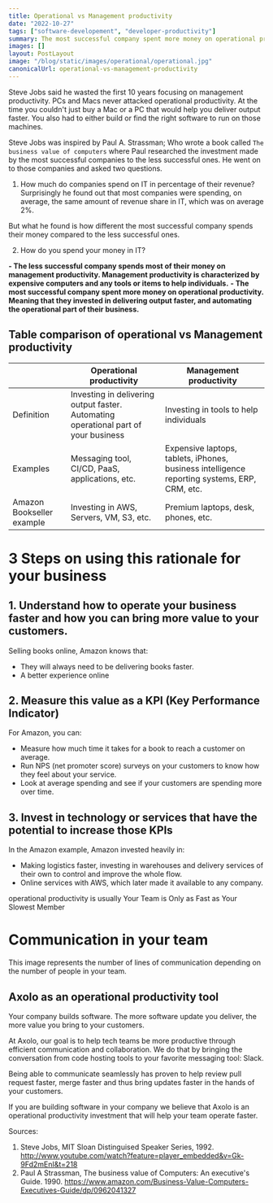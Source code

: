 ```yaml
---
title: Operational vs Management productivity
date: "2022-10-27"
tags: ["software-developement", "developer-productivity"]
summary: The most successful company spent more money on operational productivity.
images: []
layout: PostLayout
image: "/blog/static/images/operational/operational.jpg"
canonicalUrl: operational-vs-management-productivity
---
```


<ImageContainer
  alt="operational"
  src="/blog/static/images/operational/operational.jpg"
  classNameDiv=""
  classNameImage=""
  width={5152}
  height={3432}
/>

Steve Jobs said he wasted the first 10 years focusing on management productivity. PCs and Macs never attacked operational productivity. At the time you couldn't just buy a Mac or a PC that would help you deliver output faster. You also had to either build or find the right software to run on those machines.

Steve Jobs was inspired by Paul A. Strassman; Who wrote a book called `The business value of computers` where Paul researched the investment made by the most successful companies to the less successful ones. He went on to those companies and asked two questions.

1. How much do companies spend on IT in percentage of their revenue?
   Surprisingly he found out that most companies were spending, on average, the same amount of revenue share in IT, which was on average 2%.

But what he found is how different the most successful company spends their money compared to the less successful ones.

2. How do you spend your money in IT?

**- The less successful company spends most of their money on management productivity. Management productivity is characterized by expensive computers and any tools or items to help individuals.**
**- The most successful company spent more money on operational productivity. Meaning that they invested in delivering output faster, and automating the operational part of their business.**

<ImageContainer
  alt="Operation vs Mgmt Productivity ferrari example"
  src="/blog/static/images/operational/Operation vs Mgmt Productivity ferrari example.jpg"
  classNameDiv=""
  classNameImage=""
  width={5152}
  height={3432}
/>

## Table comparison of operational vs Management productivity

|                           | Operational productivity                                                            | Management productivity                                                                      |
| ------------------------- | ----------------------------------------------------------------------------------- | -------------------------------------------------------------------------------------------- |
| Definition                | Investing in delivering output faster. Automating operational part of your business | Investing in tools to help individuals                                                       |
| Examples                  | Messaging tool, CI/CD, PaaS, applications, etc.                                     | Expensive laptops, tablets, iPhones, business intelligence reporting systems, ERP, CRM, etc. |
| Amazon Bookseller example | Investing in AWS, Servers, VM, S3, etc.                                             | Premium laptops, desk, phones, etc.                                                          |

<ImageContainer
  alt="Operation vs Mgmt Productivity table"
  src="/blog/static/images/operational/Operation vs Mgmt Productivity table.png"
  classNameDiv=""
  classNameImage=""
  width={5152}
  height={3432}
/>

# 3 Steps on using this rationale for your business

## 1. Understand how to operate your business faster and how you can bring more value to your customers.

Selling books online, Amazon knows that:

- They will always need to be delivering books faster.
- A better experience online

## 2. Measure this value as a KPI (Key Performance Indicator)

For Amazon, you can:

- Measure how much time it takes for a book to reach a customer on average.
- Run NPS (net promoter score) surveys on your customers to know how they feel about your service.
- Look at average spending and see if your customers are spending more over time.

## 3. Invest in technology or services that have the potential to increase those KPIs

In the Amazon example, Amazon invested heavily in:

- Making logistics faster, investing in warehouses and delivery services of their own to control and improve the whole flow.
- Online services with AWS, which later made it available to any company.

operational productivity is usually
Your Team is Only as Fast as Your Slowest Member

# Communication in your team

<ImageContainer
  alt="lines-of-communication-and-team-size"
  src="/blog/static/images/operational/lines-of-communication-and-team-size.webp"
  classNameDiv=""
  classNameImage=""
  width={1118}
  height={1040}
/>
This image represents the number of lines of communication depending on the number of people in your
team.

## Axolo as an operational productivity tool

Your company builds software. The more software update you deliver, the more value you bring to your customers.

At Axolo, our goal is to help tech teams be more productive through efficient communication and collaboration. We do that by bringing the conversation from code hosting tools to your favorite messaging tool: Slack.

Being able to communicate seamlessly has proven to help review pull request faster, merge faster and thus bring updates faster in the hands of your customers.

If you are building software in your company we believe that Axolo is an operational productivity investment that will help your team operate faster.

<CTABanner type="try" />

Sources:

1. Steve Jobs, MIT Sloan Distinguised Speaker Series, 1992. http://www.youtube.com/watch?feature=player_embedded&v=Gk-9Fd2mEnI&t=218
2. Paul A Strassman, The business value of Computers: An executive's Guide. 1990. https://www.amazon.com/Business-Value-Computers-Executives-Guide/dp/0962041327
